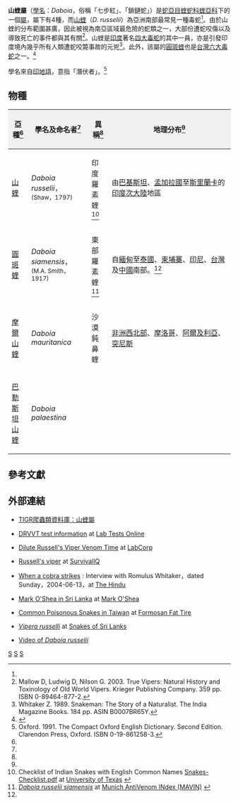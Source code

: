 {{Automatic taxobox
| taxon = Daboia
| image = Daboia head.jpg
| image_caption = 
| authority = Gray, 1842
| synonyms = * ''Daboia'' <small>Gray, 1842</small>
* ''Chersophis'' <small>[[Leopold_Fitzinger|Fitzinger]], 1843</small>
* ''Daboya'' <small>Hattori, 1913</small>
| synonyms_ref = <ref name="McD99">McDiarmid RW, [[Jonathan_A._Campbell|Campbell JA]], Touré TA (1999). ''Snake Species of the World: A Taxonomic and Geographic Reference, Volume 1''. Washington, District of Columbia: Herpetologists' League. 511 pp. {{ISBN|1-893777-00-6}} (series). {{ISBN|1-893777-01-4}} (volume).</ref>
}}

'''山蝰屬'''（[[學名|學名]]：''Daboia''，俗稱「七步紅」、「鎖鏈蛇」）是[[蛇亞目|蛇亞目]][[蝰蛇科|蝰蛇科]][[蝰亞科|蝰亞科]]下的一個[[屬|屬]]，屬下有4種，而[[山蝰|山蝰]]（''D. russelii''）為亞洲南部最常見一種毒蛇<ref name="McD99"/>。由於山蝰的分布範圍甚廣，因此被視為南亞區域最危險的蛇類之一，大部份遭蛇咬傷以及導致死亡的事件都與其有關<ref name="Mal03">Mallow D, Ludwig D, Nilson G. 2003. True Vipers: Natural History and Toxinology of Old World Vipers. Krieger Publishing Company. 359 pp. ISBN 0-89464-877-2.</ref>。山蝰是[[印度|印度]]著名[[四大毒蛇|四大毒蛇]]的其中一員，亦是引發印度境內幾乎所有人類遭蛇咬斃事故的元兇<ref name="Whi89">Whitaker Z. 1989. Snakeman: The Story of a Naturalist. The India Magazine Books. 184 pp. ASIN B0007BR65Y.</ref>。此外，該屬的[[圓斑蝰|圓斑蝰]]也是[[台灣六大毒蛇|台灣六大毒蛇]]之一。<ref name="ITIS-S">{{ITIS|ID=634966|taxon=''Daboia russelii''}}</ref>

學名來自[[印地語|印地語]]，意指「潛伏者」。<ref name="COED">Oxford. 1991. The Compact Oxford English Dictionary. Second Edition. Clarendon Press, Oxford. ISBN 0-19-861258-3.</ref>

== 物種 ==
{|cellspacing=0 cellpadding=2 border=1 style="border-collapse: collapse;"
|-
! style="background:#f0f0f0;"|亞種<ref name="McD99"/>
! style="background:#f0f0f0;"|學名及命名者<ref name="McD99"/>
! style="background:#f0f0f0;"|異稱<ref name="Mal03"/>
! style="background:#f0f0f0;"|地理分布<ref name="Mal03"/>
|-
|[[山蝰|山蝰]]
|''Daboia russelii''，<small>(Shaw，1797)</small>
|印度羅素蝰<ref name="CIS">Checklist of Indian Snakes with English Common Names [http://www.bio.utexas.edu/grad/sp/pubs/Indian Snakes-Checklist.pdf] {{Wayback|url=http://www.bio.utexas.edu/grad/sp/pubs/Indian |date=20201204233049 }} at [http://www.biosci.utexas.edu/ University of Texas] {{Wayback|url=http://www.biosci.utexas.edu/ |date=20090817140948 }}</ref>
|style="width:55%"|由[[巴基斯坦|巴基斯坦]]、[[孟加拉國|孟加拉國]]至[[斯里蘭卡|斯里蘭卡]]的[[印度次大陸|印度次大陸]]地區
|-
|[[圓斑蝰|圓斑蝰]]
|''Daboia siamensis''，<small>(M.A. Smith，1917)</small>
|東部羅素蝰<ref name="MAV-E">[http://www.toxinfo.org/antivenoms/indication/DABOIA_RUSSELII_SIAMENSIS.html ''Daboia russelii siamensis''] {{Wayback|url=http://www.toxinfo.org/antivenoms/indication/DABOIA_RUSSELII_SIAMENSIS.html |date=20090615160558 }} at [http://www.toxinfo.org/antivenoms/ Munich AntiVenom INdex (MAVIN)] {{Wayback|url=http://www.toxinfo.org/antivenoms/ |date=20090830040134 }}</ref>
|自[[緬甸|緬甸]]至[[泰國|泰國]]、[[柬埔寨|柬埔寨]]、[[印尼|印尼]]、[[台灣|台灣]]及[[中國|中國]]南部。<ref name="McD99"/>
|-
|[[摩爾山蝰|摩爾山蝰]]
|''Daboia mauritanica''
|沙漠鈍鼻蝰
|[[非洲|非洲]][[西北部|西北部]]、[[摩洛哥|摩洛哥]]、[[阿爾及利亞|阿爾及利亞]]、[[突尼斯|突尼斯]]
|-
|[[巴勒斯坦山蝰|巴勒斯坦山蝰]]
|''Daboia palaestina''
|
|
|}

== 參考文獻==
{{reflist|2}}

== 外部連結 ==
{{wikispecies|Daboia russelii}}
{{Commons category|Daboia russelii}}
* {{en}}[http://reptile-database.reptarium.cz/species.php?genus=Daboia&species=russelii TIGR爬蟲類資料庫：山蝰屬] {{Wayback|url=http://reptile-database.reptarium.cz/species.php?genus=Daboia&species=russelii |date=20110312115005 }}
* {{en}}[http://www.labtestsonline.org/understanding/analytes/lupus_anticoagulant/test.html DRVVT test information] {{Wayback|url=http://www.labtestsonline.org/understanding/analytes/lupus_anticoagulant/test.html |date=20081229063004 }} at [http://www.labtestsonline.org/ Lab Tests Online] {{Wayback|url=http://www.labtestsonline.org/ |date=20090107030859 }}
* {{en}}[https://web.archive.org/web/20081007204735/http://www.labcorp.com/datasets/labcorp/html/chapter/mono/cf003600.htm Dilute Russell's Viper Venom Time] at [http://www.labcorp.com/ LabCorp]
* {{en}}[http://www.survivaliq.com/survival/poisonous-snakes-and-lizards-russell-s-viper.htm Russell's viper] {{Wayback|url=http://www.survivaliq.com/survival/poisonous-snakes-and-lizards-russell-s-viper.htm |date=20190319004546 }} at [http://www.survivaliq.com/ SurvivalIQ] {{Wayback|url=http://www.survivaliq.com/ |date=20191116013816 }}
* {{en}}[http://www.hindu.com/mag/2004/06/13/stories/2004061300400200.htm When a cobra strikes] {{Wayback|url=http://www.hindu.com/mag/2004/06/13/stories/2004061300400200.htm |date=20081206150234 }}: Interview with Romulus Whitaker，dated Sunday，2004-06-13，at [http://www.hindu.com/ The Hindu] {{Wayback|url=http://www.hindu.com/ |date=20090106150045 }}
* {{en}}[http://www.markoshea.tv/series3/series03-04a.html Mark O'Shea in Sri Lanka] {{Wayback|url=http://www.markoshea.tv/series3/series03-04a.html |date=20180419053620 }} at [http://www.markoshea.tv/ Mark O'Shea] {{Wayback|url=http://www.markoshea.tv/ |date=20200413233125 }}
* {{en}}[http://www.formosanfattire.com/feature/snakes_in_taiwan/poisonous_snakes.htm Common Poisonous Snakes in Taiwan] at [https://web.archive.org/web/20100213153928/http://www.formosanfattire.com/ Formosan Fat Tire]
* {{en}}[https://web.archive.org/web/20030629050716/http://members.fortunecity.com/ukp001/naja/viperidae/vipera_russeli.htm ''Vipera russelli''] at [https://web.archive.org/web/20010303092958/http://members.fortunecity.com/ukp001/naja/mainpage.htm Snakes of Sri Lanks]
* {{en}}[http://www.youtube.com/watch?v=OUMdwrb9lGA Video of ''Daboia russelii''] {{Wayback|url=http://www.youtube.com/watch?v=OUMdwrb9lGA |date=20160125022105 }}
{{Taxonbar|from=Q330548}}

[[Category:毒蛇|S]]
[[Category:山蝰属|S]]
[[Category:1842年描述的分类群|S]]